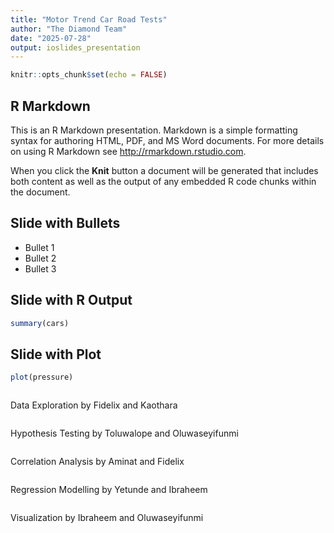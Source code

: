 ```yaml
---
title: "Motor Trend Car Road Tests"
author: "The Diamond Team"
date: "2025-07-28"
output: ioslides_presentation
---
```


```r
knitr::opts_chunk$set(echo = FALSE)
```

## R Markdown

This is an R Markdown presentation. Markdown is a simple formatting syntax for authoring HTML, PDF, and MS Word documents. For more details on using R Markdown see <http://rmarkdown.rstudio.com>.

When you click the **Knit** button a document will be generated that includes both content as well as the output of any embedded R code chunks within the document.

## Slide with Bullets

- Bullet 1
- Bullet 2
- Bullet 3

## Slide with R Output

```r
summary(cars)
```

## Slide with Plot

```r
plot(pressure)
```
```r

```
Data Exploration by Fidelix and Kaothara

```r

```
Hypothesis Testing by Toluwalope and Oluwaseyifunmi

```r

```
Correlation Analysis by Aminat and Fidelix

```r

```
Regression Modelling by Yetunde and Ibraheem

```r

```
Visualization by Ibraheem and Oluwaseyifunmi

